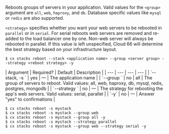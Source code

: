 Reboots groups of servers in your application. Valid values for the `<group>` argument are `all`, `web`, `haproxy`, and `db`.  Database specific values like `mysql` or `redis` are also supported.

`<strategy>` specifies whether you want your web servers to be rebooted in `parallel` or in `serial`.  For serial reboots web servers are removed and re-added to the load balancer one by one. Non-web server will always be rebooted in parallel. If this value is left unspecified, Cloud 66 will determine the best strategy based on your infrastructure layout.

<Tabs >
<Tab label="Usage">

```shell
$ cx stacks reboot --stack <application name> --group <server group> --strategy <reboot strategy> -y
```
</Tab>
    
<Tab label="arguments">
| Argument | Required? | Default | Description |
|  ---  |  ---  |  ---  |  ---  |
| `--stack, -s <application name>` | yes | — | The application name |
| `--group <server group>` | no | all | The group of servers to reboot. Valid values: all, web, haproxy, db, mysql, redis, postgres, mongodb |
| `--strategy <reboot strategy>` | no | — | The strategy for rebooting the app's web servers. Valid values: serial, parallel |
| `-y` | no | — | Answer "yes" to confirmations |
</Tab>
<Tab label="examples">

```shell
$ cx stacks reboot -s mystack
$ cx stacks reboot -s mystack --group web
$ cx stacks reboot -s mystack --group all -y
$ cx stacks reboot -s mystack --strategy parallel
$ cx stacks reboot -s mystack --group web --strategy serial -y
```

</Tab>
</Tabs>